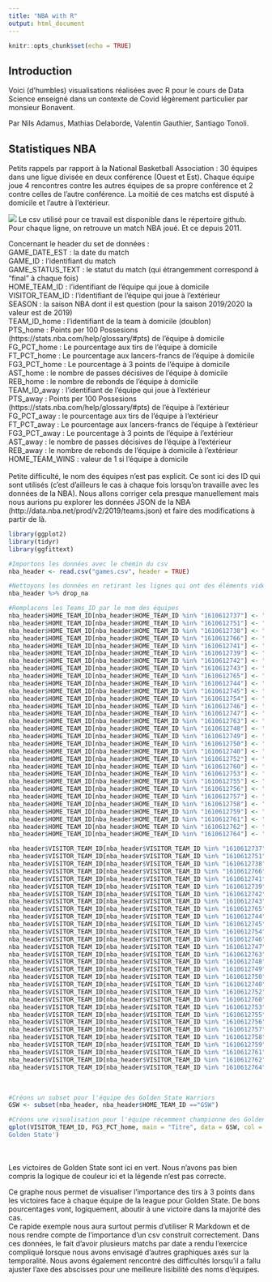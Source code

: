 ```yaml
---
title: "NBA with R"
output: html_document
---
```


```r
knitr::opts_chunk$set(echo = TRUE)
```

## Introduction

Voici (d'humbles) visualisations réalisées avec R pour le cours de Data Science enseigné dans un contexte de Covid légèrement particulier par monsieur Bonavent.

Par Nils Adamus, Mathias Delaborde, Valentin Gauthier, Santiago Tonoli.

## Statistiques NBA

Petits rappels par rapport à la National Basketball Association : 30 équipes dans une ligue divisée en deux conférence (Ouest et Est). Chaque équipe joue 4 rencontres contre les autres équipes de sa propre conférence et 2 contre celles de l'autre conférence. La moitié de ces matchs est disputé à domicile et l'autre à l'extérieur.

![](nba.jpeg)
Le csv utilisé pour ce travail est disponible dans le répertoire github.
Pour chaque ligne, on retrouve un match NBA joué. Et ce depuis 2011.

Concernant le header du set de données : <br>
GAME_DATE_EST : la date du match <br>
GAME_ID : l'identifiant du match <br>
GAME_STATUS_TEXT : le statut du match (qui étrangemment correspond à "final" à chaque fois) <br>
HOME_TEAM_ID : l'identifiant de l'équipe qui joue à domicile <br>
VISITOR_TEAM_ID : l'identifiant de l'équipe qui joue à l'extérieur<br>
SEASON : la saison NBA dont il est question (pour la saison 2019/2020 la valeur est de 2019) <br>
TEAM_ID_home : l'identifiant de la team à domicile (doublon) <br>
PTS_home : Points per 100 Possesions (https://stats.nba.com/help/glossary/#pts) de l'équipe à domicile <br>
FG_PCT_home : Le pourcentage aux tirs de l'équipe à domicile <br>
FT_PCT_home : Le pourcentage aux lancers-francs de l'équipe à domicile <br>
FG3_PCT_home : Le pourcentage à 3 points de l'équipe à domicile <br>
AST_home : le nombre de passes décisives de l'équipe à domicile <br>
REB_home : le nombre de rebonds de l'équipe à domicile <br>
TEAM_ID_away : l'identifiant de l'équipe qui joue à l'extérieur <br>
PTS_away : Points per 100 Possesions (https://stats.nba.com/help/glossary/#pts) de l'équipe à l'extérieur <br>
FG_PCT_away : le pourcentage aux tirs de l'équipe à l'extérieur <br>
FT_PCT_away : Le pourcentage aux lancers-francs de l'équipe à l'extérieur <br>
FG3_PCT_away : Le pourcentage à 3 points de l'équipe à l'extérieur <br>
AST_away : le nombre de passes décisives de l'équipe à l'extérieur <br>
REB_away : le nombre de rebonds de l'équipe à domicile à l'extérieur <br>
HOME_TEAM_WINS : valeur de 1 si l'équipe à domicile <br>
<br>
Petite difficulté, le nom des équipes n'est pas explicit. Ce sont ici des ID qui sont utilisés (c'est d'ailleurs le cas à chaque fois lorsqu'on travaille avec les données de la NBA).
Nous allons corriger cela presque manuellement mais nous aurions pu explorer les données JSON de la NBA (http://data.nba.net/prod/v2/2019/teams.json) et faire des modifications à partir de là.
<br>
```r
library(ggplot2)
library(tidyr)
library(ggfittext)

#Importons les données avec le chemin du csv
nba_header <- read.csv("games.csv", header = TRUE)

#Nettoyons les données en retirant les lignes qui ont des éléments vides
nba_header %>% drop_na

#Remplacons les Teams_ID par le nom des équipes
nba_header$HOME_TEAM_ID[nba_header$HOME_TEAM_ID %in% "1610612737"] <- "ATL"
nba_header$HOME_TEAM_ID[nba_header$HOME_TEAM_ID %in% "1610612751"] <- "BKN"
nba_header$HOME_TEAM_ID[nba_header$HOME_TEAM_ID %in% "1610612738"] <- "BOS"
nba_header$HOME_TEAM_ID[nba_header$HOME_TEAM_ID %in% "1610612766"] <- "CHA"
nba_header$HOME_TEAM_ID[nba_header$HOME_TEAM_ID %in% "1610612741"] <- "CHI"
nba_header$HOME_TEAM_ID[nba_header$HOME_TEAM_ID %in% "1610612739"] <- "CLE"
nba_header$HOME_TEAM_ID[nba_header$HOME_TEAM_ID %in% "1610612742"] <- "DAL"
nba_header$HOME_TEAM_ID[nba_header$HOME_TEAM_ID %in% "1610612743"] <- "DEN"
nba_header$HOME_TEAM_ID[nba_header$HOME_TEAM_ID %in% "1610612765"] <- "DET"
nba_header$HOME_TEAM_ID[nba_header$HOME_TEAM_ID %in% "1610612744"] <- "GSW"
nba_header$HOME_TEAM_ID[nba_header$HOME_TEAM_ID %in% "1610612745"] <- "HOU"
nba_header$HOME_TEAM_ID[nba_header$HOME_TEAM_ID %in% "1610612754"] <- "IND"
nba_header$HOME_TEAM_ID[nba_header$HOME_TEAM_ID %in% "1610612746"] <- "LAC"
nba_header$HOME_TEAM_ID[nba_header$HOME_TEAM_ID %in% "1610612747"] <- "LAL"
nba_header$HOME_TEAM_ID[nba_header$HOME_TEAM_ID %in% "1610612763"] <- "MEM"
nba_header$HOME_TEAM_ID[nba_header$HOME_TEAM_ID %in% "1610612748"] <- "MIA"
nba_header$HOME_TEAM_ID[nba_header$HOME_TEAM_ID %in% "1610612749"] <- "MIL"
nba_header$HOME_TEAM_ID[nba_header$HOME_TEAM_ID %in% "1610612750"] <- "MIN"
nba_header$HOME_TEAM_ID[nba_header$HOME_TEAM_ID %in% "1610612740"] <- "NOP"
nba_header$HOME_TEAM_ID[nba_header$HOME_TEAM_ID %in% "1610612752"] <- "NYK"
nba_header$HOME_TEAM_ID[nba_header$HOME_TEAM_ID %in% "1610612760"] <- "OKC"
nba_header$HOME_TEAM_ID[nba_header$HOME_TEAM_ID %in% "1610612753"] <- "ORL"
nba_header$HOME_TEAM_ID[nba_header$HOME_TEAM_ID %in% "1610612755"] <- "PHI"
nba_header$HOME_TEAM_ID[nba_header$HOME_TEAM_ID %in% "1610612756"] <- "PHX"
nba_header$HOME_TEAM_ID[nba_header$HOME_TEAM_ID %in% "1610612757"] <- "POR"
nba_header$HOME_TEAM_ID[nba_header$HOME_TEAM_ID %in% "1610612758"] <- "SAC"
nba_header$HOME_TEAM_ID[nba_header$HOME_TEAM_ID %in% "1610612759"] <- "SAS"
nba_header$HOME_TEAM_ID[nba_header$HOME_TEAM_ID %in% "1610612761"] <- "TOR"
nba_header$HOME_TEAM_ID[nba_header$HOME_TEAM_ID %in% "1610612762"] <- "UTA"
nba_header$HOME_TEAM_ID[nba_header$HOME_TEAM_ID %in% "1610612764"] <- "WAS"

nba_header$VISITOR_TEAM_ID[nba_header$VISITOR_TEAM_ID %in% "1610612737"] <- "ATL"
nba_header$VISITOR_TEAM_ID[nba_header$VISITOR_TEAM_ID %in% "1610612751"] <- "BKN"
nba_header$VISITOR_TEAM_ID[nba_header$VISITOR_TEAM_ID %in% "1610612738"] <- "BOS"
nba_header$VISITOR_TEAM_ID[nba_header$VISITOR_TEAM_ID %in% "1610612766"] <- "CHA"
nba_header$VISITOR_TEAM_ID[nba_header$VISITOR_TEAM_ID %in% "1610612741"] <- "CHI"
nba_header$VISITOR_TEAM_ID[nba_header$VISITOR_TEAM_ID %in% "1610612739"] <- "CLE"
nba_header$VISITOR_TEAM_ID[nba_header$VISITOR_TEAM_ID %in% "1610612742"] <- "DAL"
nba_header$VISITOR_TEAM_ID[nba_header$VISITOR_TEAM_ID %in% "1610612743"] <- "DEN"
nba_header$VISITOR_TEAM_ID[nba_header$VISITOR_TEAM_ID %in% "1610612765"] <- "DET"
nba_header$VISITOR_TEAM_ID[nba_header$VISITOR_TEAM_ID %in% "1610612744"] <- "GSW"
nba_header$VISITOR_TEAM_ID[nba_header$VISITOR_TEAM_ID %in% "1610612745"] <- "HOU"
nba_header$VISITOR_TEAM_ID[nba_header$VISITOR_TEAM_ID %in% "1610612754"] <- "IND"
nba_header$VISITOR_TEAM_ID[nba_header$VISITOR_TEAM_ID %in% "1610612746"] <- "LAC"
nba_header$VISITOR_TEAM_ID[nba_header$VISITOR_TEAM_ID %in% "1610612747"] <- "LAL"
nba_header$VISITOR_TEAM_ID[nba_header$VISITOR_TEAM_ID %in% "1610612763"] <- "MEM"
nba_header$VISITOR_TEAM_ID[nba_header$VISITOR_TEAM_ID %in% "1610612748"] <- "MIA"
nba_header$VISITOR_TEAM_ID[nba_header$VISITOR_TEAM_ID %in% "1610612749"] <- "MIL"
nba_header$VISITOR_TEAM_ID[nba_header$VISITOR_TEAM_ID %in% "1610612750"] <- "MIN"
nba_header$VISITOR_TEAM_ID[nba_header$VISITOR_TEAM_ID %in% "1610612740"] <- "NOP"
nba_header$VISITOR_TEAM_ID[nba_header$VISITOR_TEAM_ID %in% "1610612752"] <- "NYK"
nba_header$VISITOR_TEAM_ID[nba_header$VISITOR_TEAM_ID %in% "1610612760"] <- "OKC"
nba_header$VISITOR_TEAM_ID[nba_header$VISITOR_TEAM_ID %in% "1610612753"] <- "ORL"
nba_header$VISITOR_TEAM_ID[nba_header$VISITOR_TEAM_ID %in% "1610612755"] <- "PHI"
nba_header$VISITOR_TEAM_ID[nba_header$VISITOR_TEAM_ID %in% "1610612756"] <- "PHX"
nba_header$VISITOR_TEAM_ID[nba_header$VISITOR_TEAM_ID %in% "1610612757"] <- "POR"
nba_header$VISITOR_TEAM_ID[nba_header$VISITOR_TEAM_ID %in% "1610612758"] <- "SAC"
nba_header$VISITOR_TEAM_ID[nba_header$VISITOR_TEAM_ID %in% "1610612759"] <- "SAS"
nba_header$VISITOR_TEAM_ID[nba_header$VISITOR_TEAM_ID %in% "1610612761"] <- "TOR"
nba_header$VISITOR_TEAM_ID[nba_header$VISITOR_TEAM_ID %in% "1610612762"] <- "UTA"
nba_header$VISITOR_TEAM_ID[nba_header$VISITOR_TEAM_ID %in% "1610612764"] <- "WAS"
```
<br>
```r
#Créons un subset pour l'équipe des Golden State Warriors
GSW <- subset(nba_header, nba_header$HOME_TEAM_ID =="GSW")

#Créons une visualisation pour l'équipe récemment championne des Golden States Warriors
qplot(VISITOR_TEAM_ID, FG3_PCT_home, main = "Titre", data = GSW, col = ifelse(HOME_TEAM_WINS == 1,'red','green'))+ xlab("Initiales des équipes visiteurs") + ylab("Pourcentage de réussite à 3 points pour Golden State") +labs(colour = 'Matchs de 
Golden State')
```
<br>
<br>
Les victoires de Golden State sont ici en vert. Nous n'avons pas bien compris la logique de couleur ici et la légende n'est pas correcte.

Ce graphe nous permet de visualiser l'importance des tirs à 3 points dans les victoires face à chaque équipe de la league pour Golden State. De bons pourcentages vont, logiquement, aboutir à une victoire dans la majorité des cas.
<br>
Ce rapide exemple nous aura surtout permis d'utiliser R Markdown et de nous rendre compte de l'importance d'un csv construit correctement. Dans ces données, le fait d'avoir plusieurs matchs par date a rendu l'exercice compliqué lorsque nous avons envisagé d'autres graphiques axés sur la temporalité.
Nous avons également rencontré des difficultés lorsqu'il a fallu ajuster l'axe des abscisses pour une meilleure lisibilité des noms d'équipes.